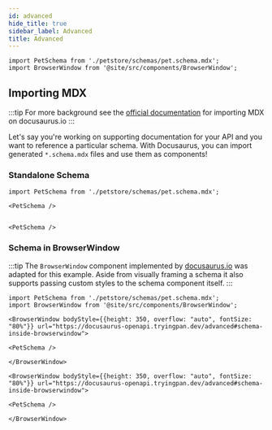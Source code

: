```yaml
---
id: advanced
hide_title: true
sidebar_label: Advanced
title: Advanced
---
```


```mdx-code-block
import PetSchema from './petstore/schemas/pet.schema.mdx';
import BrowserWindow from '@site/src/components/BrowserWindow';
```

## Importing MDX

:::tip
For more background see the [official documentation](https://docusaurus.io/docs/markdown-features/react#importing-markdown) for importing MDX on docusaurus.io
:::

Let's say you're working on supporting documentation for your API and you want to reference a particular schema. With Docusaurus, you can import generated `*.schema.mdx` files and use them as components!

### Standalone Schema

```mdx title="Standalone Schema"
import PetSchema from './petstore/schemas/pet.schema.mdx';

<PetSchema />
```

```mdx-code-block

<PetSchema />

```

### Schema in BrowserWindow

:::tip
The `BrowserWindow` component implemented by [docusaurus.io](https://github.com/facebook/docusaurus/tree/main/website/src/components/BrowserWindow) was adapted for this example. Aside from visually framing a schema it also supports passing custom styles to the schema component itself.
:::

```mdx title="Schema wrapped in BrowserWindow component"
import PetSchema from './petstore/schemas/pet.schema.mdx';
import BrowserWindow from '@site/src/components/BrowserWindow';

<BrowserWindow bodyStyle={{height: 350, overflow: "auto", fontSize: "80%"}} url="https://docusaurus-openapi.tryingpan.dev/advanced#schema-inside-browserwindow">

<PetSchema />

</BrowserWindow>
```

```mdx-code-block
<BrowserWindow bodyStyle={{height: 350, overflow: "auto", fontSize: "80%"}} url="https://docusaurus-openapi.tryingpan.dev/advanced#schema-inside-browserwindow">

<PetSchema />

</BrowserWindow>
```